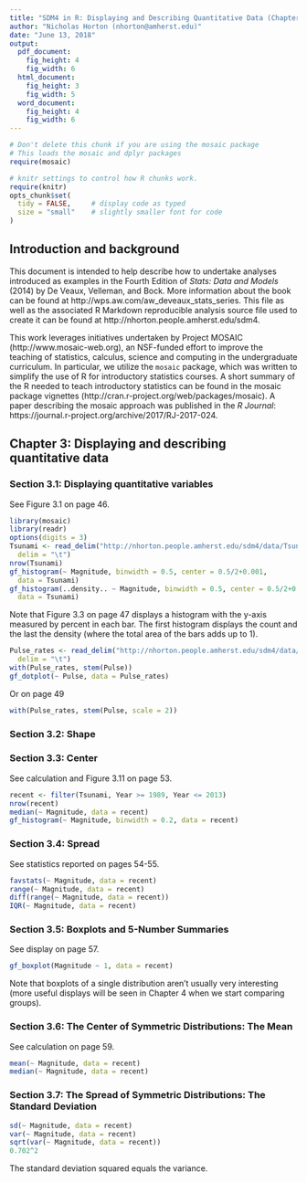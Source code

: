 ```yaml
---
title: "SDM4 in R: Displaying and Describing Quantitative Data (Chapter 3)"
author: "Nicholas Horton (nhorton@amherst.edu)"
date: "June 13, 2018"
output: 
  pdf_document:
    fig_height: 4
    fig_width: 6
  html_document:
    fig_height: 3
    fig_width: 5
  word_document:
    fig_height: 4
    fig_width: 6
---
```



```r
# Don't delete this chunk if you are using the mosaic package
# This loads the mosaic and dplyr packages
require(mosaic)
```

```r
# knitr settings to control how R chunks work.
require(knitr)
opts_chunk$set(
  tidy = FALSE,     # display code as typed
  size = "small"    # slightly smaller font for code
)
```

## Introduction and background 

This document is intended to help describe how to undertake analyses introduced 
as examples in the Fourth Edition of *Stats: Data and Models* (2014) by De Veaux, Velleman, and Bock.
More information about the book can be found at http://wps.aw.com/aw_deveaux_stats_series.  This
file as well as the associated R Markdown reproducible analysis source file used to create it can be found at http://nhorton.people.amherst.edu/sdm4.

This work leverages initiatives undertaken by Project MOSAIC (http://www.mosaic-web.org), an NSF-funded effort to improve the teaching of statistics, calculus, science and computing in the undergraduate curriculum. In particular, we utilize the `mosaic` package, which was written to simplify the use of R for introductory statistics courses. A short summary of the R needed to teach introductory statistics can be found in the mosaic package vignettes (http://cran.r-project.org/web/packages/mosaic).
A paper describing the mosaic approach was published in the *R Journal*: https://journal.r-project.org/archive/2017/RJ-2017-024.

## Chapter 3: Displaying and describing quantitative data

### Section 3.1: Displaying quantitative variables

See Figure 3.1 on page 46.
```r
library(mosaic)
library(readr)
options(digits = 3)
Tsunami <- read_delim("http://nhorton.people.amherst.edu/sdm4/data/Tsunami_Earthquakes.txt", 
  delim = "\t")
nrow(Tsunami)   
gf_histogram(~ Magnitude, binwidth = 0.5, center = 0.5/2+0.001, 
  data = Tsunami)
gf_histogram(..density.. ~ Magnitude, binwidth = 0.5, center = 0.5/2+0.001, 
  data = Tsunami)
```

Note that Figure 3.3 on page 47 displays a histogram with the y-axis measured by percent in each bar.  The first histogram displays the count and the last the density (where the total area of the bars adds up to 1).

```r
Pulse_rates <- read_delim("http://nhorton.people.amherst.edu/sdm4/data/Pulse_rates.txt",
  delim = "\t")
with(Pulse_rates, stem(Pulse))
gf_dotplot(~ Pulse, data = Pulse_rates)
```

Or on page 49

```r
with(Pulse_rates, stem(Pulse, scale = 2))
```

### Section 3.2: Shape


### Section 3.3: Center

See calculation and Figure 3.11 on page 53.

```r
recent <- filter(Tsunami, Year >= 1989, Year <= 2013)
nrow(recent)   
median(~ Magnitude, data = recent)
gf_histogram(~ Magnitude, binwidth = 0.2, data = recent)
```

### Section 3.4: Spread

See statistics reported on pages 54-55.

```r
favstats(~ Magnitude, data = recent)
range(~ Magnitude, data = recent)
diff(range(~ Magnitude, data = recent))
IQR(~ Magnitude, data = recent)
```

### Section 3.5: Boxplots and 5-Number Summaries

See display on page 57.
```r
gf_boxplot(Magnitude ~ 1, data = recent)
```

Note that boxplots of a single distribution aren't usually very interesting (more useful displays will be seen in Chapter 4 when we start comparing groups).

### Section 3.6: The Center of Symmetric Distributions: The Mean

See calculation on page 59.

```r
mean(~ Magnitude, data = recent)
median(~ Magnitude, data = recent)
```

### Section 3.7: The Spread of Symmetric Distributions: The Standard Deviation


```r
sd(~ Magnitude, data = recent)
var(~ Magnitude, data = recent)
sqrt(var(~ Magnitude, data = recent))
0.702^2
```

The standard deviation squared equals the variance.

